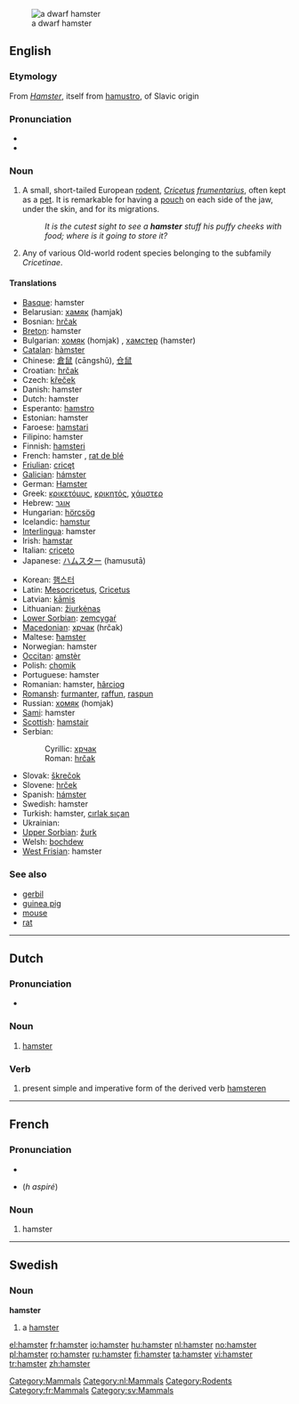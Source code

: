{{see|Hamster|hámster|hàmster|ħamster}}
[[Image:Hamster_057eue.jpg|thumb|right|thumb|a dwarf hamster]]
==English==
{{wikipedia}}

===Etymology===
From {{G.}} ''[[Hamster]]'', itself from {{OHG.}} [[hamustro]], of Slavic origin

===Pronunciation===
* {{IPA|/'hæmstəɽ/}}
* {{audio|en-uk-hamster.ogg|Audio (UK)}}

===Noun===
{{en-noun}}

# A small, short-tailed European [[rodent]], ''[[Cricetus]] [[frumentarius]]'', often kept as a [[pet]]. It is remarkable for having a [[pouch]] on each side of the jaw, under the skin, and for its migrations.
#: ''It is the cutest sight to see a '''hamster''' stuff his puffy cheeks with food; where is it going to store it?''
# {{context|zoology}} Any of various Old-world rodent species belonging to the subfamily ''Cricetinae''.

====Translations====
{{trans-top|small, short-tailed European rodent}}
* [[Basque]]: hamster
* Belarusian: [[хамяк]] (hamjak)
* Bosnian: [[hrčak]] {{m}}
* [[Breton]]: hamster
* Bulgarian: [[хомяк]] (homjak) {{m}}, [[хамстер]] (hamster) {{m}}
* [[Catalan]]: [[hàmster]] {{m}}
* Chinese: [[倉鼠]] (cāngshǔ), [[仓鼠]]
* Croatian: [[hrčak]] {{m}}
* Czech: [[křeček]] {{m}}
* Danish: hamster
* Dutch: hamster {{m}}
* Esperanto: [[hamstro]]
* Estonian: hamster
* Faroese: [[hamstari]]
* Filipino: hamster
* Finnish: [[hamsteri]]
* French: hamster {{m}}, [[rat de blé]] {{m}}
* [[Friulian]]: [[cricęt]]
* [[Galician]]: [[hámster]]
* German: [[Hamster]] {{m}}
* Greek: [[κρικετόμυς]], [[κρικητός]], [[χάμστερ]] {{f}}
* Hebrew: [[אוגר]]
* Hungarian: [[hörcsög]]
* Icelandic: [[hamstur]]
* [[Interlingua]]: hamster
* Irish: [[hamstar]]
* Italian: [[criceto]] {{m}}
* Japanese: [[ハムスター]] (hamusutā)
{{trans-mid}}
* Korean: [[햄스터]]
* Latin: [[Mesocricetus]], [[Cricetus]]<!-- move if these are scientific names only -->
* Latvian: [[kāmis]]
* Lithuanian: [[žiurkėnas]]
* [[Lower Sorbian]]: [[zemcygaŕ]]
* [[Macedonian]]: [[хрчак]] (hrčak) {{m}}
* Maltese: [[ħamster]]
* Norwegian: hamster {{m}}
* [[Occitan]]: [[amstèr]]
* Polish: [[chomik]] {{m}}
* Portuguese: hamster {{m}}
* Romanian: hamster, [[hârciog]]
* [[Romansh]]: [[furmanter]], [[raffun]], [[raspun]]
* Russian: [[хомяк]] (homjak) {{n}}
* [[Sami]]: hamster
* [[Scottish]]: [[hamstair]]
* Serbian:
*: Cyrillic: [[хрчак]] {{m}}
*: Roman: [[hrčak]] {{m}}
* Slovak: [[škrečok]]
* Slovene: [[hrček]] {{m}}
* Spanish: [[hámster]] {{m}}
* Swedish: hamster
* Turkish: hamster, [[cırlak sıçan]]
* Ukrainian: {{t|uk|хом'як|m|tr=xom”ják|sc=Cyrl}}
* [[Upper Sorbian]]: [[žurk]]
* Welsh: [[bochdew]]
* [[West Frisian]]: hamster
{{trans-bottom}}

===See also===
* [[gerbil]]
* [[guinea pig]]
* [[mouse]]
* [[rat]]

[[Category:Mammals]]

----

==Dutch==

===Pronunciation===
* {{audio|Nl-hamster.ogg|audio}}

===Noun===
{{nl-noun|hamsters|hamstertje}} {{m}}

# [[#English|hamster]]

===Verb===
{{infl|nl|verb form}}

# present simple and imperative form of the derived verb [[hamsteren]]

[[Category:nl:Mammals]]

----

==French==

===Pronunciation===
* {{audio|Fr-hamster.ogg|audio}}
* {{SAMPA|/amstER/}} (''h aspiré'')

===Noun===
{{fr-noun|m}}

# hamster

[[Category:Rodents]]
[[Category:fr:Mammals]]

----

==Swedish==

===Noun===
{{sv-noun-irreg-c|2=hamstern|3=hamstrar}}
'''hamster''' {{c}}

# a [[#English|hamster]]

[[Category:sv:Mammals]]

[[el:hamster]]
[[fr:hamster]]
[[io:hamster]]
[[hu:hamster]]
[[nl:hamster]]
[[no:hamster]]
[[pl:hamster]]
[[ro:hamster]]
[[ru:hamster]]
[[fi:hamster]]
[[ta:hamster]]
[[vi:hamster]]
[[tr:hamster]]
[[zh:hamster]]